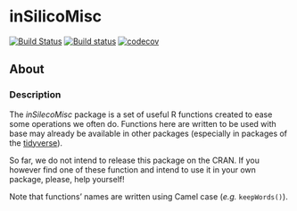 # inSilicoMisc

[![Build Status](https://travis-ci.org/inSileco/inSilecoMisc.svg?branch=master)](https://travis-ci.org/inSileco/inSilecoMisc)
[![Build status](https://ci.appveyor.com/api/projects/status/rskiyadk6urmsrox/branch/master?svg=true)](https://ci.appveyor.com/project/KevCaz/insilecomisc/branch/master)
[![codecov](https://codecov.io/gh/inSileco/inSilecoMisc/branch/master/graph/badge.svg)](https://codecov.io/gh/inSileco/inSilecoMisc)

## About

### Description

The *inSilecoMisc* package is a set of useful R functions created to ease some
operations we often do.
Functions here are written to be used with base may already be available in other
packages (especially in packages of the [tidyverse](https://www.tidyverse.org/)).

So far, we do not intend to release this package on the CRAN. If you however
find one of these function and intend to use it in your own package, please,
help yourself!

Note that functions' names are written using Camel case (*e.g.* `keepWords()`).
